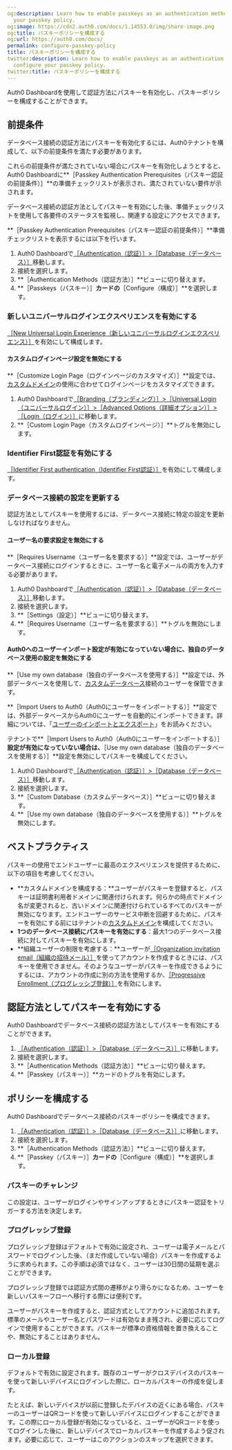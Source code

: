 ```yaml
---
og:description: Learn how to enable passkeys as an authentication method and configure
  your passkey policy.
og:image: https://cdn2.auth0.com/docs/1.14553.0/img/share-image.png
og:title: パスキーポリシーを構成する
og:url: https://auth0.com/docs/
permalink: configure-passkey-policy
title: パスキーポリシーを構成する
twitter:description: Learn how to enable passkeys as an authentication method and
  configure your passkey policy.
twitter:title: パスキーポリシーを構成する
---
```


Auth0 Dashboardを使用して認証方法にパスキーを有効化し、パスキーポリシーを構成することができます。

## 前提条件

データベース接続の認証方法にパスキーを有効化するには、Auth0テナントを構成して、以下の前提条件を満たす必要があります。

これらの前提条件が満たされていない場合にパスキーを有効化しようとすると、Auth0 Dashboardに**［Passkey Authentication Prerequisites（パスキー認証の前提条件）］**の準備チェックリストが表示され、満たされていない要件が示されます。

データベース接続の認証方法としてパスキーを有効にした後、準備チェックリストを使用して各要件のステータスを監視し、関連する設定にアクセスできます。

**［Passkey Authentication Prerequisites（パスキー認証の前提条件）］**準備チェックリストを表示するには以下を行います。

1. Auth0 Dashboardで[［Authentication（認証）］>［Database（データベース）］](https://manage.auth0.com/dashboard/#/connections/database)移動します。
2. 接続を選択します。
3. **［Authentication Methods（認証方法）］**ビューに切り替えます。
4. **［Passkeys（パスキー）］**カードの**［Configure（構成）］**を選択します。

### 新しいユニバーサルログインエクスペリエンスを有効にする

[［New Universal Login Experience（新しいユニバーサルログインエクスペリエンス）］](/login/universal-login/universal-experience)を有効にして構成します。

#### カスタムログインページ設定を無効にする

**［Customize Login Page（ログインページのカスタマイズ）］**設定では、[カスタムドメイン](/custom-domains)の使用に合わせてログインページをカスタマイズできます。

1. Auth0 Dashboardで[［Branding（ブランディング）］>［Universal Login（ユニバーサルログイン）］>［Advanced Options（詳細オプション）］>［Login（ログイン）］](https://manage.auth0.com/#/login_page)に移動します。
2. **［Custom Login Page（カスタムログインページ）］**トグルを無効にします。

### Identifier First認証を有効にする

[［Identifier First authentication（Identifier First認証）］](/login/universal-login/identifier-first)を有効にして構成します。

### データベース接続の設定を更新する

認証方法としてパスキーを使用するには、データベース接続に特定の設定を更新しなければなりません。

#### ユーザー名の要求設定を無効にする

**［Requires Username（ユーザー名を要求する）］**設定では、ユーザーがデータベース接続にログインするときに、ユーザー名と電子メールの両方を入力する必要があります。

1. Auth0 Dashboardで[［Authentication（認証）］>［Database（データベース）］](https://manage.auth0.com/#/connections/database)移動します。
2. 接続を選択します。
3. **［Settings（設定）］**ビューに切り替えます。
4. **［Requires Username（ユーザー名を要求する）］**トグルを無効にします。

#### Auth0へのユーザーインポート設定が有効になっていない場合に、独自のデータベース使用の設定を無効にする

**［Use my own database（独自のデータベースを使用する）］**設定では、外部データベースを使用して、[カスタムデータベース](/connections/database/custom-db/create-db-connection)接続のユーザーを保管できます。

**［Import Users to Auth0（Auth0にユーザーをインポートする）］**設定では、外部データベースからAuth0にユーザーを自動的にインポートできます。詳細については、「[ユーザーのインポートとエクスポート](/users/import-and-export-users/user-migration-scenarios)」をお読みください。

テナントで**［Import Users to Auth0（Auth0にユーザーをインポートする）］**設定が有効になっていない場合は、**［Use my own database（独自のデータベースを使用する）］**設定を無効にしてパスキーを構成してください。

1. Auth0 Dashboardで[［Authentication（認証）］>［Database（データベース）］](https://manage.auth0.com/#/connections/database)移動します。
2. 接続を選択します。
3. **［Custom Database（カスタムデータベース）］**ビューに切り替えます。
4. **［Use my own database（独自のデータベースを使用する）］**トグルを無効にします。

## ベストプラクティス

パスキーの使用でエンドユーザーに最高のエクスペリエンスを提供するために、以下の項目を考慮してください。

* **カスタムドメインを構成する：**ユーザーがパスキーを登録すると、パスキーは証明書利用者ドメインに関連付けられます。何らかの時点でドメイン名が変更されると、古いドメインに関連付けられているすべてのパスキーが無効になります。エンドユーザーのサービス中断を回避するために、パスキーを有効にする前にはテナントの[カスタムドメイン](https://auth0.com/docs/customize/custom-domains)を構成してください。
* **1つのデータベース接続にパスキーを有効にする**：最大1つのデータベース接続に対してパスキーを有効にします。
* **組織ユーザーの制限を考慮する：**ユーザーが[［Organization invitation email（組織の招待メール）］](https://auth0.com/docs/manage-users/organizations/configure-organizations/invite-members)を使ってアカウントを作成するときには、パスキーを使用できません。そのようなユーザーがパスキーを作成できるようにするには、アカウントの作成に別の方法を使用するか、[［Progressive Enrollment（プログレッシブ登録）］](#progressive-enrollment)を有効にします。

## 認証方法としてパスキーを有効にする

Auth0 Dashboardでデータベース接続の認証方法としてパスキーを有効にすることができます。

1. [［Authentication（認証）］>［Database（データベース）］](https://manage.auth0.com/#/connections/database)に移動します。
2. 接続を選択します。
3. **［Authentication Methods（認証方法）］**ビューに切り替えます。
4. **［Passkey（パスキー）］**カードのトグルを有効にします。



## ポリシーを構成する

Auth0 Dashboardでデータベース接続のパスキーポリシーを構成できます。

1. [［Authentication（認証）］>［Database（データベース）］](https://manage.auth0.com/#/connections/database)に移動します。
2. 接続を選択します。
3. **［Authentication Methods（認証方法）］**ビューに切り替えます。
4. **［Passkey（パスキー）］**カードの**［Configure（構成）］**を選択します。



### パスキーのチャレンジ

この設定は、ユーザーがログインやサインアップするときにパスキー認証をトリガーする方法を決定します。



### プログレッシブ登録

プログレッシブ登録はデフォルトで有効に設定され、ユーザーは電子メールとパスワードでログインした後、（まだ作成していない場合）パスキーを作成するように求められます。この手順は必須ではなく、ユーザーは30日間の延期を選ぶことができます。

プログレッシブ登録では認証方式間の遷移がより滑らかになるため、ユーザーを新しいパスキーフローへ移行する際には便利です。

ユーザーがパスキーを作成すると、認証方式としてアカウントに追加されます。標準のメールやユーザー名とパスワードは有効なまま残され、必要に応じてログインで使用することができます。パスキーが標準の資格情報を置き換えることや、無効にすることはありません。

### ローカル登録

デフォルトで有効に設定されます。既存のユーザーがクロスデバイスのパスキーを使って新しいデバイスにログインした際に、ローカルパスキーの作成を促します。

たとえば、新しいデバイスが以前に登録したデバイスの近くにある場合、パスキーのユーザーはQRコードを使って新しいデバイスにログインすることができます。この際にローカル登録が有効になっていると、ユーザーがQRコードを使ってログインした後に、新しいデバイスでローカルパスキーを作成するよう促されます。必要に応じて、ユーザーはこのアクションのスキップを選択できます。